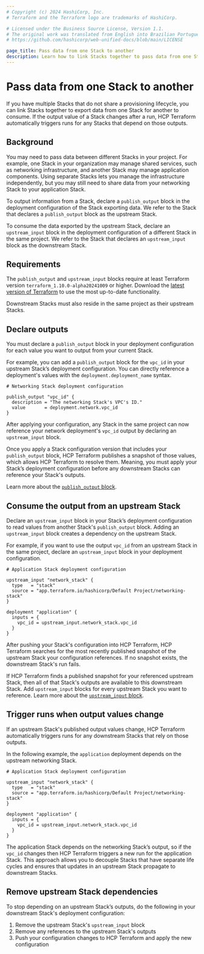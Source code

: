 ```yaml
---
# Copyright (c) 2024 HashiCorp, Inc.
# Terraform and the Terraform logo are trademarks of HashiCorp.

# Licensed under the Business Source License, Version 1.1.
# The original work was translated from English into Brazilian Portuguese.
# https://github.com/hashicorp/web-unified-docs/blob/main/LICENSE

page_title: Pass data from one Stack to another
description: Learn how to link Stacks together to pass data from one Stack to another using `publish_output` blocks to export data and `upstream_input` blocks to consume that data.
---
```


# Pass data from one Stack to another

If you have multiple Stacks that do not share a provisioning lifecycle, you can link Stacks together to export data from one Stack for another to consume. If the output value of a Stack changes after a run, HCP Terraform automatically triggers runs for any Stacks that depend on those outputs.

## Background

You may need to pass data between different Stacks in your project. For example, one Stack in your organization may manage shared services, such as networking infrastructure, and another Stack may manage application components. Using separate Stacks lets you manage the infrastructure independently, but you may still need to share data from your networking Stack to your application Stack.

To output information from a Stack, declare a `publish_output` block in the deployment configuration of the Stack exporting data. We refer to the Stack that declares a `publish_output` block as the upstream Stack.

To consume the data exported by the upstream Stack, declare an `upstream_input` block in the deployment configuration of a different Stack in the same project. We refer to the Stack that declares an `upstream_input` block as the downstream Stack.

## Requirements

The `publish_output` and `upstream_input` blocks require at least Terraform version `terraform_1.10.0-alpha20241009` or higher. Download the [latest version of Terraform](https://releases.hashicorp.com/terraform/) to use the most up-to-date functionality.

Downstream Stacks must also reside in the same project as their upstream Stacks.

## Declare outputs

You must declare a `publish_output` block in your deployment configuration for each value you want to output from your current Stack.

For example, you can add a `publish_output` block for the `vpc_id`  in your upstream Stack’s deployment configuration. You can directly reference a deployment's values with the `deployment.deployment_name` syntax.

<CodeBlockConfig filename="network.tfdeploy.hcl">

```hcl
# Networking Stack deployment configuration

publish_output "vpc_id" {
  description = "The networking Stack's VPC's ID."
  value       = deployment.network.vpc_id
}
```

</CodeBlockConfig>

After applying your configuration, any Stack in the same project can now reference your network deployment's `vpc_id` output by declaring an `upstream_input` block.

Once you apply a Stack configuration version that includes your `publish_output` block, HCP Terraform publishes a snapshot of those values, which allows HCP Terraform to resolve them. Meaning, you must apply your Stack’s deployment configuration before any downstream Stacks can reference your Stack's outputs.

Learn more about the [`publish_output` block](/terraform/language/stacks/reference/tfdeploy#publish_output-block-configuration).

## Consume the output from an upstream Stack

Declare an `upstream_input` block in your Stack’s deployment configuration to read values from another Stack's `publish_output` block. Adding an `upstream_input` block creates a dependency on the upstream Stack.

For example, if you want to use the output `vpc_id` from an upstream Stack in the same project, declare an `upstream_input` block in your deployment configuration.

<CodeBlockConfig filename="application.tfdeploy.hcl">

```hcl
# Application Stack deployment configuration

upstream_input "network_stack" {
  type   = "stack"
  source = "app.terraform.io/hashicorp/Default Project/networking-stack"
}

deployment "application" {
  inputs = {
    vpc_id = upstream_input.network_stack.vpc_id
  }
}
```

</CodeBlockConfig>

After pushing your Stack's configuration into HCP Terraform, HCP Terraform searches for the most recently published snapshot of the upstream Stack your configuration references. If no snapshot exists, the downstream Stack's run fails.

If HCP Terraform finds a published snapshot for your referenced upstream Stack, then all of that Stack's outputs are available to this downstream Stack. Add `upstream_input` blocks for every upstream Stack you want to reference. Learn more about the [`upstream_input` block](/terraform/language/stacks/reference/tfdeploy#upstream_input-block-configuration).


## Trigger runs when output values change

If an upstream Stack's published output values change, HCP Terraform automatically triggers runs for any downstream Stacks that rely on those outputs.

In the following example, the `application` deployment depends on the upstream networking Stack.

<CodeBlockConfig filename="application.tfdeploy.hcl">

```hcl
# Application Stack deployment configuration

upstream_input "network_stack" {
  type   = "stack"
  source = "app.terraform.io/hashicorp/Default Project/networking-stack"
}

deployment "application" {
  inputs = {
    vpc_id = upstream_input.network_stack.vpc_id
  }
}
```

</CodeBlockConfig>

The application Stack depends on the networking Stack’s output, so if the `vpc_id` changes then HCP Terraform triggers a new run for the application Stack. This approach allows you to decouple Stacks that have separate life cycles and ensures that updates in an upstream Stack propagate to downstream Stacks.

## Remove upstream Stack dependencies

To stop depending on an upstream Stack’s outputs, do the following in your downstream Stack's deployment configuration:

1. Remove the upstream Stack's `upstream_input` block
1. Remove any references to the upstream Stack's outputs
1. Push your configuration changes to HCP Terraform and apply the new configuration
